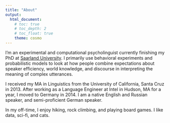 ```yaml
---
title: "About"
output: 
  html_document:
    # toc: true
    # toc_depth: 2
    # toc_float: true
    theme: cosmo
---
```


I'm an experimental and computational psycholinguist currently finishing my PhD at [Saarland University](http://www.coli.uni-saarland.de/).  I primarily use behavioral experiments and probabilistic models to look at how people combine expectations about speaker efficiency, world knowledge, and discourse in interpreting the meaning of complex utterances.

I received my MA in Linguistics from the University of California, Santa Cruz in 2013. After working as a Language Engineer at Intel in Hudson, MA for a year, I moved to Germany in 2014. I am a native English and Russian speaker, and semi-proficient German speaker. 

In my off-time, I enjoy hiking, rock climbing, and playing board games.  I like data, sci-fi, and cats.